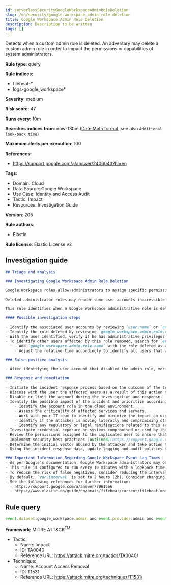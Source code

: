 ```yaml
---
id: serverlessSecurityGoogleWorkspaceAdminRoleDeletion
slug: /en/security/google-workspace-admin-role-deletion
title: Google Workspace Admin Role Deletion
description: Description to be written
tags: []
---
```


<div id="google-workspace-admin-role-deletion"></div>

Detects when a custom admin role is deleted. An adversary may delete a custom admin role in order to impact the permissions or capabilities of system administrators.

**Rule type**: query

**Rule indices**: 

* filebeat-*
* logs-google_workspace*

**Severity**: medium

**Risk score**: 47

**Runs every**: 10m

**Searches indices from**: now-130m ([Date Math format](((ref))/common-options.html#date-math), see also <DocLink id="serverlessSecurityRulesUiCreate" section="set-the-rules-schedule">`Additional look-back time`</DocLink>)

**Maximum alerts per execution**: 100

**References**: 

* https://support.google.com/a/answer/2406043?hl=en

**Tags**: 

* Domain: Cloud
* Data Source: Google Workspace
* Use Case: Identity and Access Audit
* Tactic: Impact
* Resources: Investigation Guide

**Version**: 205

**Rule authors**: 

* Elastic

**Rule license**: Elastic License v2

## Investigation guide

```markdown
## Triage and analysis

### Investigating Google Workspace Admin Role Deletion

Google Workspace roles allow administrators to assign specific permissions to users or groups where the principle of least privilege (PoLP) is recommended. Admin roles in Google Workspace grant users access to the Google Admin console, where further domain-wide settings are accessible. Google Workspace contains prebuilt administrator roles for performing business functions related to users, groups, and services. Custom administrator roles can be created where prebuilt roles are not preferred.

Deleted administrator roles may render some user accounts inaccessible or cause operational failure where these roles are relied upon to perform daily administrative tasks. The deletion of roles may also hinder the response and remediation actions of administrators responding to security-related alerts and events. Without specific roles assigned, users will inherit the permissions and privileges of the root organizational unit.

This rule identifies when a Google Workspace administrative role is deleted within the Google Admin console.

#### Possible investigation steps

- Identify the associated user accounts by reviewing `user.name` or `user.email` fields in the alert.
- Identify the role deleted by reviewing `google_workspace.admin.role.name` in the alert.
- With the user identified, verify if he has administrative privileges to disable or delete administrative roles.
- To identify other users affected by this role removed, search for `event.action: ASSIGN_ROLE`.
    - Add `google_workspace.admin.role.name` with the role deleted as an additional filter.
    - Adjust the relative time accordingly to identify all users that were assigned this admin role.

### False positive analysis

- After identifying the user account that disabled the admin role, verify the action was intentional.

### Response and remediation

- Initiate the incident response process based on the outcome of the triage.
- Discuss with the user the affected users as a result of this action to mitigate operational discrepencies.
- Disable or limit the account during the investigation and response.
- Identify the possible impact of the incident and prioritize accordingly; the following actions can help you gain context:
    - Identify the account role in the cloud environment.
    - Assess the criticality of affected services and servers.
    - Work with your IT team to identify and minimize the impact on users.
    - Identify if the attacker is moving laterally and compromising other accounts, servers, or services.
    - Identify any regulatory or legal ramifications related to this activity.
- Investigate credential exposure on systems compromised or used by the attacker to ensure all compromised accounts are identified. Reset passwords or delete API keys as needed to revoke the attacker's access to the environment. Work with your IT teams to minimize the impact on business operations during these actions.
- Review the permissions assigned to the implicated user to ensure that the least privilege principle is being followed.
- Implement security best practices [outlined](https://support.google.com/a/answer/7587183) by Google.
- Determine the initial vector abused by the attacker and take action to prevent reinfection via the same vector.
- Using the incident response data, update logging and audit policies to improve the mean time to detect (MTTD) and the mean time to respond (MTTR).

### Important Information Regarding Google Workspace Event Lag Times
- As per Google's documentation, Google Workspace administrators may observe lag times ranging from minutes up to 3 days between the time of an event's occurrence and the event being visible in the Google Workspace admin/audit logs.
- This rule is configured to run every 10 minutes with a lookback time of 130 minutes.
- To reduce the risk of false negatives, consider reducing the interval that the Google Workspace (formerly G Suite) Filebeat module polls Google's reporting API for new events.
- By default, `var.interval` is set to 2 hours (2h). Consider changing this interval to a lower value, such as 10 minutes (10m).
- See the following references for further information:
  - https://support.google.com/a/answer/7061566
  - https://www.elastic.co/guide/en/beats/filebeat/current/filebeat-module-google_workspace.html
```

## Rule query

```js
event.dataset:google_workspace.admin and event.provider:admin and event.category:iam and event.action:DELETE_ROLE

```

**Framework**: MITRE ATT&CK<sup>TM</sup>

* Tactic:
    * Name: Impact
    * ID: TA0040
    * Reference URL: https://attack.mitre.org/tactics/TA0040/
* Technique:
    * Name: Account Access Removal
    * ID: T1531
    * Reference URL: https://attack.mitre.org/techniques/T1531/


